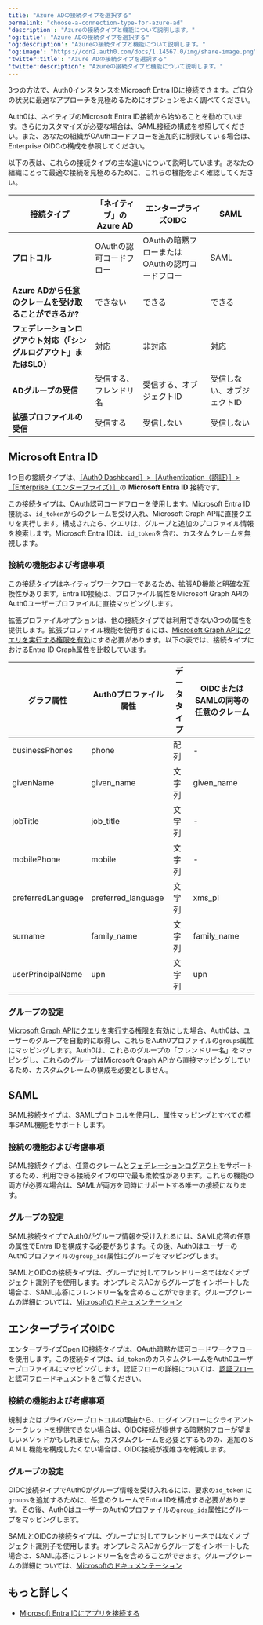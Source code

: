```yaml
---
title: "Azure ADの接続タイプを選択する"
permalink: "choose-a-connection-type-for-azure-ad"
'description': "Azureの接続タイプと機能について説明します。"
'og:title': "Azure ADの接続タイプを選択する"
'og:description': "Azureの接続タイプと機能について説明します。"
'og:image': "https://cdn2.auth0.com/docs/1.14567.0/img/share-image.png"
'twitter:title': "Azure ADの接続タイプを選択する"
'twitter:description': "Azureの接続タイプと機能について説明します。"
---
```


3つの方法で、Auth0インスタンスをMicrosoft Entra IDに接続できます。ご自分の状況に最適なアプローチを見極めるためにオプションをよく調べてください。

Auth0は、ネイティブのMicrosoft Entra ID接続から始めることを勧めています。さらにカスタマイズが必要な場合は、<Tooltip data-tooltip-id="react-containers-DefinitionTooltip-1" href="/ja-jp/glossary?term=security-assertion-markup-language" tip="Security Assertion Markup Language（SAML）: パスワードなしに二者間で認証情報を交換できる標準化プロトコル。" cta="用語集の表示">SAML</Tooltip>接続の構成を参照してください。また、あなたの組織が<Tooltip data-tooltip-id="react-containers-DefinitionTooltip-0" href="/ja-jp/glossary?term=oath2" tip="OAuth 2.0: 認可プロトコルとワークフローを定義する認可フレームワーク。" cta="用語集の表示">OAuth</Tooltip>コードフローを追加的に制限している場合は、Enterprise OIDCの構成を参照してください。

以下の表は、これらの接続タイプの主な違いについて説明しています。あなたの組織にとって最適な接続を見極めるために、これらの機能をよく確認してください。

<table class="table"><thead>
<tr>
<th>接続タイプ</th>
<th>「ネイティブ」のAzure AD</th>
<th>エンタープライズOIDC</th>
<th>SAML</th>
</tr>
</thead>
<tbody>
<tr>
<td><b>プロトコル</b></td>
<td>OAuthの認可コードフロー</td>
<td>OAuthの暗黙フローまたはOAuthの認可コードフロー</td>
<td>SAML</td>
</tr>
<tr>
<td><b>Azure ADから任意のクレームを受け取ることができるか?</b></td>
<td>できない</td>
<td>できる</td>
<td>できる</td>
</tr>
<tr>
<td><b>フェデレーションログアウト対応（「シングルログアウト」またはSLO）</b></td>
<td>対応</td>
<td>非対応</td>
<td>対応</td>
</tr>
<tr>
<td><b>ADグループの受信</b></td>
<td>受信する、フレンドリ名</td>
<td>受信する、オブジェクトID</td>
<td>受信しない、オブジェクトID</td>
</tr>
<tr>
<td><b>拡張プロファイルの受信</b></td>
<td>受信する</td>
<td>受信しない</td>
<td>受信しない</td>
</tr>
</tbody>
</table>

## Microsoft Entra ID

1つ目の接続タイプは、[［Auth0 Dashboard］>［Authentication（認証）］>［Enterprise（エンタープライズ）］](https://manage.auth0.com/dashboard/#/connections/enterprise)の **Microsoft Entra ID** 接続です。

この接続タイプは、OAuth認可コードフローを使用します。Microsoft Entra ID接続は、`id_token`からのクレームを受け入れ、Microsoft Graph APIに直接クエリを実行します。構成されたら、クエリは、グループと追加のプロファイル情報を検索します。Microsoft Entra IDは、`id_token`を含む、カスタムクレームを無視します。

### 接続の機能および考慮事項

この接続タイプはネイティブワークフローであるため、拡張AD機能と明確な互換性があります。Entra ID接続は、プロファイル属性をMicrosoft Graph APIのAuth0ユーザープロファイルに直接マッピングします。

拡張プロファイルオプションは、他の接続タイプでは利用できない3つの属性を提供します。拡張プロファイル機能を使用するには、[Microsoft Graph APIにクエリを実行する権限を有効](https://auth0.com/docs/authenticate/identity-providers/enterprise-identity-providers/azure-active-directory/v2#add-permissions)にする必要があります。以下の表では、接続タイプにおけるEntra ID Graph属性を比較しています。

<table class="table"><thead>
<tr>
<th>グラフ属性</th>
<th>Auth0プロファイル属性</th>
<th>データタイプ</th>
<th>OIDCまたはSAMLの同等の任意のクレーム</th>
</tr>
</thead>
<tbody>
<tr>
<td>businessPhones</td>
<td>phone</td>
<td>配列</td>
<td>-</td>
</tr>
<tr>
<td>givenName</td>
<td>given_name</td>
<td>文字列</td>
<td>given_name</td>
</tr>
<tr>
<td>jobTitle</td>
<td>job_title</td>
<td>文字列</td>
<td>-</td>
</tr>
<tr>
<td>mobilePhone</td>
<td>mobile</td>
<td>文字列</td>
<td>-</td>
</tr>
<tr>
<td>preferredLanguage</td>
<td>preferred_language</td>
<td>文字列</td>
<td>xms_pl</td>
</tr>
<tr>
<td>surname</td>
<td>family_name</td>
<td>文字列</td>
<td>family_name</td>
</tr>
<tr>
<td>userPrincipalName</td>
<td>upn</td>
<td>文字列</td>
<td>upn</td>
</tr>
</tbody>
</table>

### グループの設定

[Microsoft Graph APIにクエリを実行する権限を有効](https://auth0.com/docs/authenticate/identity-providers/enterprise-identity-providers/azure-active-directory/v2#add-permissions)にした場合、Auth0は、ユーザーのグループを自動的に取得し、これらをAuth0プロファイルの`groups`属性にマッピングします。Auth0は、これらのグループの「フレンドリー名」をマッピングし、これらのグループはMicrosoft Graph APIから直接マッピングしているため、カスタムクレームの構成を必要としません。

## SAML

SAML接続タイプは、SAMLプロトコルを使用し、属性マッピングとすべての標準SAML機能をサポートします。

### 接続の機能および考慮事項

SAML接続タイプは、任意のクレームと[フェデレーションログアウト](https://docs.microsoft.com/en-us/azure/active-directory/develop/single-sign-out-saml-protocol)をサポートするため、利用できる接続タイプの中で最も柔軟性があります。これらの機能の両方が必要な場合は、SAMLが両方を同時にサポートする唯一の接続になります。

### グループの設定

SAML接続タイプでAuth0がグループ情報を受け入れるには、SAML応答の任意の属性でEntra IDを構成する必要があります。その後、Auth0はユーザーのAuth0プロファイルの`group_ids`属性にグループをマッピングします。

<Callout icon="file-lines" color="#0EA5E9" iconType="regular">

SAMLとOIDCの接続タイプは、グループに対してフレンドリー名ではなくオブジェクト識別子を使用します。オンプレミスADからグループをインポートした場合は、SAML応答にフレンドリー名を含めることができます。グループクレームの詳細については、[Microsoftのドキュメンテーション](https://docs.microsoft.com/en-us/azure/active-directory/hybrid/how-to-connect-fed-group-claims)

</Callout>

## エンタープライズOIDC

エンタープライズOpen ID接続タイプは、OAuth暗黙か認可コードワークフローを使用します。この接続タイプは、`id_token`のカスタムクレームをAuth0ユーザープロファイルにマッピングします。認証フローの詳細については、[認証フローと認可フロー](/ja-jp/get-started/authentication-and-authorization-flow)ドキュメントをご覧ください。

### 接続の機能および考慮事項

規制またはプライバシープロトコルの理由から、ログインフローにクライアントシークレットを提供できない場合は、OIDC接続が提供する暗黙的フローが望ましいメソッドかもしれません。カスタムクレームを必要とするものの、追加のＳＡＭＬ機能を構成したくない場合は、OIDC接続が複雑さを軽減します。

### グループの設定

OIDC接続タイプでAuth0がグループ情報を受け入れるには、要求の`id_token` に `groups`を追加するために、任意のクレームでEntra IDを構成する必要があります。その後、Auth0はユーザーのAuth0プロファイルの`group_ids`属性にグループをマッピングします。

<Callout icon="file-lines" color="#0EA5E9" iconType="regular">

SAMLとOIDCの接続タイプは、グループに対してフレンドリー名ではなくオブジェクト識別子を使用します。オンプレミスADからグループをインポートした場合は、SAML応答にフレンドリー名を含めることができます。グループクレームの詳細については、[Microsoftのドキュメンテーション](https://docs.microsoft.com/en-us/azure/active-directory/hybrid/how-to-connect-fed-group-claims)

</Callout>

## もっと詳しく

* [Microsoft Entra IDにアプリを接続する](/ja-jp/authenticate/identity-providers/enterprise-identity-providers/azure-active-directory/v2)